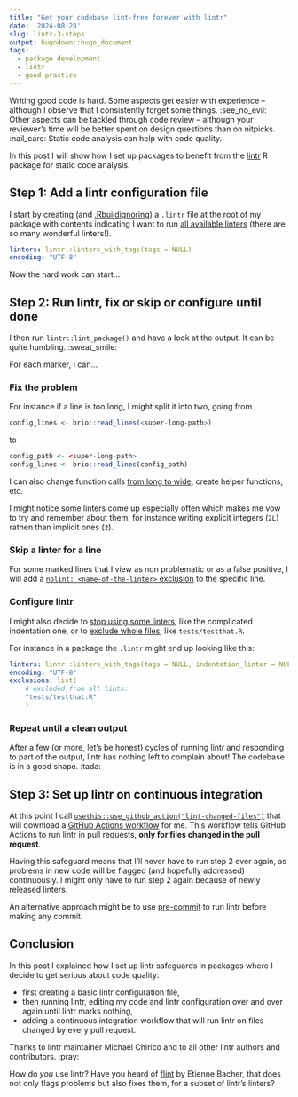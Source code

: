```yaml
---
title: "Get your codebase lint-free forever with lintr"
date: '2024-08-28'
slug: lintr-3-steps
output: hugodown::hugo_document
tags:
  - package development
  - lintr
  - good practice
---
```


Writing good code is hard.
Some aspects get easier with experience -- although I observe that I consistently forget some things. :see_no_evil:
Other aspects can be tackled through code review -- although your reviewer's time will be better spent on design questions than on nitpicks. :nail_care:
Static code analysis can help with code quality.

In this post I will show how I set up packages to benefit from the [lintr](https://lintr.r-lib.org/) R package for static code analysis.

## Step 1: Add a lintr configuration file

I start by creating (and [.Rbuildignoring](https://blog.r-hub.io/2020/05/20/rbuildignore/)) a `.lintr` file at the root of my package with contents indicating I want to run [all available linters](https://lintr.r-lib.org/reference/index.html) (there are so many wonderful linters!).

```yaml
linters: lintr::linters_with_tags(tags = NULL)
encoding: "UTF-8"
```

Now the hard work can start...

## Step 2: Run lintr, fix or skip or configure until done

I then run `lintr::lint_package()` and have a look at the output.
It can be quite humbling. :sweat_smile:

For each marker, I can...

### Fix the problem

For instance if a line is too long, I might split it into two, going from

```r
config_lines <- brio::read_lines(<super-long-path>)
```

to 

```r
config_path <- <super-long-path>
config_lines <- brio::read_lines(config_path)
```

I can also change function calls [from long to wide](https://github.com/lionel-/codegrip), create helper functions, etc.

I might notice some linters come up especially often which makes me vow to try and remember about them, for instance writing explicit integers (`2L`) rathen than implicit ones (`2`).

### Skip a linter for a line

For some marked lines that I view as non problematic or as a false positive, I will add a [`nolint: <name-of-the-linter>` exclusion](https://lintr.r-lib.org/articles/lintr.html#excluding-only-some-linters) to the specific line.

### Configure lintr

I might also decide to [stop using some linters](https://lintr.r-lib.org/articles/lintr.html#configuring-linters), like the complicated indentation one, or to [exclude whole files](https://lintr.r-lib.org/articles/lintr.html#excluding-files-completely), like `tests/testthat.R`.

For instance in a package the `.lintr` might end up looking like this:

```yaml
linters: lintr::linters_with_tags(tags = NULL, indentation_linter = NULL)
encoding: "UTF-8"
exclusions: list(
    # excluded from all lints:
    "tests/testthat.R"
    )
```

### Repeat until a clean output

After a few (or more, let's be honest) cycles of running lintr and responding to part of the output, lintr has nothing left to complain about! The codebase is in a good shape. :tada:

## Step 3: Set up lintr on continuous integration

At this point I call [`usethis::use_github_action("lint-changed-files")`](https://usethis.r-lib.org/reference/use_github_action.html) that will download a [GitHub Actions workflow](https://github.com/r-lib/actions/blob/v2-branch/examples/lint-changed-files.yaml) for me.
This workflow tells GitHub Actions to run lintr in pull requests, **only for files changed in the pull request**.

Having this safeguard means that I'll never have to run step 2 ever again, as problems in new code will be flagged (and hopefully addressed) continuously.
I might only have to run step 2 again because of newly released linters.

An alternative approach might be to use [pre-commit](https://datawookie.dev/blog/2022/09/enforcing-style-in-an-r-project/) to run lintr before making any commit.

## Conclusion

In this post I explained how I set up lintr safeguards in packages where I decide to get serious about code quality:

- first creating a basic lintr configuration file, 
- then running lintr, editing my code and lintr configuration over and over again until lintr marks nothing,
- adding a continuous integration workflow that will run lintr on files changed by every pull request.

Thanks to lintr maintainer Michael Chirico and to all other lintr authors and contributors. :pray:

How do _you_ use lintr?
Have you heard of [flint](https://flint.etiennebacher.com/reference/) by Etienne Bacher, that does not only flags problems but also fixes them, for a subset of lintr's linters?